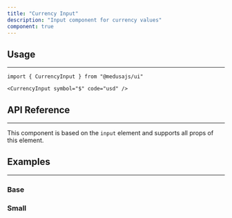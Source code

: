 ```yaml
---
title: "Currency Input"
description: "Input component for currency values"
component: true
---
```


<ComponentExample name="currency-input-demo" />

## Usage

---

```tsx
import { CurrencyInput } from "@medusajs/ui"
```

```tsx
<CurrencyInput symbol="$" code="usd" />
```

## API Reference

---

This component is based on the `input` element and supports all props of this element.

<ComponentProps component="currency-input" />

## Examples

---

### Base

<ComponentExample name="currency-input-base" />

### Small

<ComponentExample name="currency-input-small" />